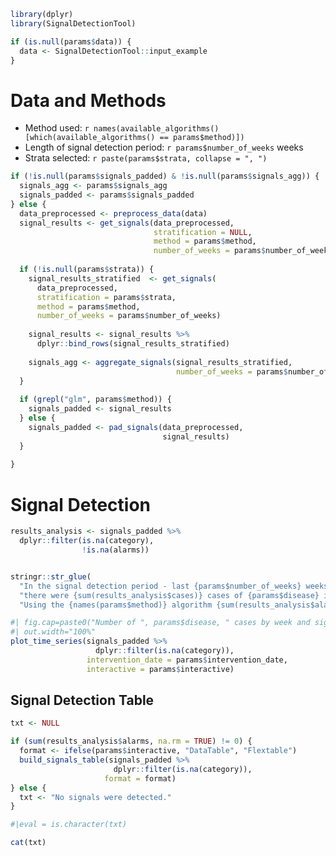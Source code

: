 

```r
library(dplyr)
library(SignalDetectionTool)
```

```r
if (is.null(params$data)) {
  data <- SignalDetectionTool::input_example
} 
```


# Data and Methods 

- Method used: `r names(available_algorithms()[which(available_algorithms() == params$method)])`
- Length of signal detection period: `r params$number_of_weeks` weeks
- Strata selected: `r paste(params$strata, collapse = ", ")`


```r
if (!is.null(params$signals_padded) & !is.null(params$signals_agg)) {
  signals_agg <- params$signals_agg
  signals_padded <- params$signals_padded
} else {
  data_preprocessed <- preprocess_data(data)
  signal_results <- get_signals(data_preprocessed, 
                                stratification = NULL,
                                method = params$method, 
                                number_of_weeks = params$number_of_weeks)
  
  if (!is.null(params$strata)) {
    signal_results_stratified  <- get_signals(
      data_preprocessed, 
      stratification = params$strata,
      method = params$method, 
      number_of_weeks = params$number_of_weeks) 
    
    signal_results <- signal_results %>% 
      dplyr::bind_rows(signal_results_stratified)
    
    signals_agg <- aggregate_signals(signal_results_stratified, 
                                     number_of_weeks = params$number_of_weeks)
  }
  
  if (grepl("glm", params$method)) {
    signals_padded <- signal_results
  } else {
    signals_padded <- pad_signals(data_preprocessed,
                                  signal_results)
  }
  
}


```


# Signal Detection 

```r
results_analysis <- signals_padded %>% 
  dplyr::filter(is.na(category), 
                !is.na(alarms))


stringr::str_glue(
  "In the signal detection period - last {params$number_of_weeks} weeks available in the data - ", 
  "there were {sum(results_analysis$cases)} cases of {params$disease} in {params$country}. ",
  "Using the {names(params$method)} algorithm {sum(results_analysis$alarms)} signal{ifelse(sum(results_analysis$n_alarms) == 1, '', 's')} {ifelse(sum(results_analysis$n_alarms) == 1, ' was', ' were')} detected.")
```


```r
#| fig.cap=paste0("Number of ", params$disease, " cases by week and signals, ", params$country),
#| out.width="100%"
plot_time_series(signals_padded %>% 
                   dplyr::filter(is.na(category)),
                 intervention_date = params$intervention_date,
                 interactive = params$interactive)
```

## Signal Detection Table

```r
txt <- NULL

if (sum(results_analysis$alarms, na.rm = TRUE) != 0) {
  format <- ifelse(params$interactive, "DataTable", "Flextable")
  build_signals_table(signals_padded %>% 
                       dplyr::filter(is.na(category)), 
                     format = format)
} else {
  txt <- "No signals were detected."
}


```

```r
#|eval = is.character(txt)

cat(txt)

```

